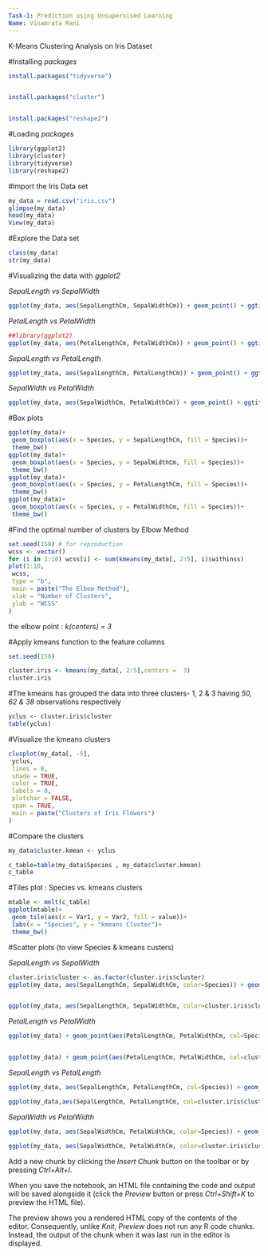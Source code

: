 ---
Task-1: Prediction using Unsupervised Learning
Name: Vinamrata Rani
---

K-Means Clustering Analysis on Iris Dataset




#Installing *packages*

```{r}
install.packages("tidyverse")


install.packages("cluster")


install.packages("reshape2")
```



#Loading *packages*
```{r}
library(ggplot2)
library(cluster)
library(tidyverse)
library(reshape2)
```


#Import the Iris Data set
```{r}
my_data = read.csv("iris.csv")
glimpse(my_data)
head(my_data)
View(my_data)

```



#Explore the Data set
```{r}
class(my_data)
str(my_data)
```


#Visualizing the data with *ggplot2*

*SepalLength vs SepalWidth*

```{r}
ggplot(my_data, aes(SepalLengthCm, SepalWidthCm)) + geom_point() + ggtitle(" Iris scatter plot (SepalLength vs SepalWidth)")
```


*PetalLength vs PetalWidth*
```{r}
##library(ggplot2)
ggplot(my_data, aes(PetalLengthCm, PetalWidthCm)) + geom_point() + ggtitle(" Iris scatter plot (PetalLength vs PetalWidth)")
```




*SepalLength vs PetalLength*

```{r}
ggplot(my_data, aes(SepalLengthCm, PetalLengthCm)) + geom_point() + ggtitle(" Iris scatter plot (SepalLength vs PetalLength)")
```





*SepalWidth vs PetalWidth*

```{r}
ggplot(my_data, aes(SepalWidthCm, PetalWidthCm)) + geom_point() + ggtitle(" Iris scatter plot (SepalWidth vs PetalWidth)")
```





#Box plots

```{r}
ggplot(my_data)+
 geom_boxplot(aes(x = Species, y = SepalLengthCm, fill = Species))+
 theme_bw()
ggplot(my_data)+
 geom_boxplot(aes(x = Species, y = SepalWidthCm, fill = Species))+
 theme_bw()
ggplot(my_data)+
 geom_boxplot(aes(x = Species, y = PetalLengthCm, fill = Species))+
 theme_bw()
ggplot(my_data)+
 geom_boxplot(aes(x = Species, y = PetalWidthCm, fill = Species))+
 theme_bw()
```





#Find the optimal number of clusters by Elbow Method


```{r}
set.seed(150) # for reproduction
wcss <- vector()
for (i in 1:10) wcss[i] <- sum(kmeans(my_data[, 2:5], i)$withinss)
plot(1:10,
 wcss,
 type = "b",
 main = paste("The Elbow Method"),
 xlab = "Number of Clusters",
 ylab = "WCSS"
)
```
the elbow point : *k(centers) = 3*






#Apply kmeans function to the feature columns


```{r}
set.seed(150)

cluster.iris <- kmeans(my_data[, 2:5],centers =  3)
cluster.iris
```
#The kmeans has grouped the data into three clusters- 1, 2 & 3 having *50, 62 & 38* observations respectively

```{r}
yclus <- cluster.iris$cluster
table(yclus)
```


#Visualize the kmeans clusters


```{r}
clusplot(my_data[, -5],
 yclus,
 lines = 0,
 shade = TRUE,
 color = TRUE,
 labels = 0,
 plotchar = FALSE,
 span = TRUE,
 main = paste("Clusters of Iris Flowers")
)
```


#Compare the clusters


```{r}
my_data$cluster.kmean <- yclus

c_table=table(my_data$Species , my_data$cluster.kmean)
c_table
```





#Tiles plot : Species vs. kmeans clusters

```{r}
mtable <- melt(c_table)
ggplot(mtable)+
 geom_tile(aes(x = Var1, y = Var2, fill = value))+
 labs(x = "Species", y = "kmeans Cluster")+
 theme_bw()
```



#Scatter plots (to view Species & kmeans custers)


*SepalLength vs SepalWidth*

```{r}
cluster.iris$cluster <- as.factor(cluster.iris$cluster)
ggplot(my_data, aes(SepalLengthCm, SepalWidthCm, color=Species)) + geom_point() + ggtitle(" Iris scatter plot (SepalLength vs SepalWidth) - Species") + theme_bw()


ggplot(my_data, aes(SepalLengthCm, SepalWidthCm, color=cluster.iris$cluster)) + geom_point() + ggtitle("Iris  Kmeans cluster plot") + theme_bw()

```



*PetalLength vs PetalWidth*
```{r}
ggplot(my_data) + geom_point(aes(PetalLengthCm, PetalWidthCm, col=Species)) + ggtitle(" Iris scatter plot (PetalLength vs PetalWidth)")


ggplot(my_data) + geom_point(aes(PetalLengthCm, PetalWidthCm, col=cluster.iris$cluster)) + ggtitle("Iris  Kmeans cluster plot") 

```


*SepalLength vs PetalLength*
```{r}
ggplot(my_data, aes(SepalLengthCm, PetalLengthCm, col=Species)) + geom_point() + ggtitle(" Iris scatter plot (SepalLength vs PetalLength)")

ggplot(my_data,aes(SepalLengthCm, PetalLengthCm, col=cluster.iris$cluster)) + geom_point() + ggtitle("Iris  Kmeans cluster plot")
```




*SepalWidth vs PetalWidth*
```{r}
ggplot(my_data, aes(SepalWidthCm, PetalWidthCm, color=Species)) + geom_point() + ggtitle(" Iris scatter plot (SepalWidth vs PetalWidth)")

ggplot(my_data, aes(SepalWidthCm, PetalWidthCm, color=cluster.iris$cluster)) + geom_point() + ggtitle(" Iris  Kmeans cluster plot")
```



Add a new chunk by clicking the *Insert Chunk* button on the toolbar or by pressing *Ctrl+Alt+I*.

When you save the notebook, an HTML file containing the code and output will be saved alongside it (click the *Preview* button or press *Ctrl+Shift+K* to preview the HTML file).

The preview shows you a rendered HTML copy of the contents of the editor. Consequently, unlike *Knit*, *Preview* does not run any R code chunks. Instead, the output of the chunk when it was last run in the editor is displayed.
